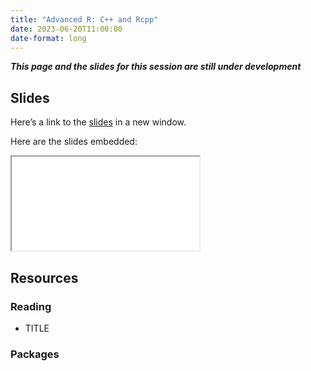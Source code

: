 ```yaml
---
title: "Advanced R: C++ and Rcpp"
date: 2023-06-20T11:00:00
date-format: long
---
```


***This page and the slides for this session are still under development***

## Slides

Here's a link to the [slides](/slides/06-r-with-cpp/index.qmd){target="_blank"} in a new window. 

Here are the slides embedded:

<iframe class="slide-deck ar3x2" src="/slides/06-r-with-cpp/index.html" title="06-r-with-cpp slides">
</iframe>

## Resources

### Reading

- TITLE

  <LINK>


### Packages
